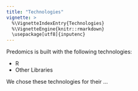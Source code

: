 ```yaml
---
title: "Technologies"
vignette: >
  %\VignetteIndexEntry{Technologies}
  %\VignetteEngine{knitr::rmarkdown}
  \usepackage[utf8]{inputenc}
---
```



Predomics is built with the following technologies:

- R
- Other Libraries

We chose these technologies for their ...